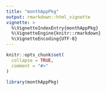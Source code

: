 ```yaml
---
title: "monthAppPkg"
output: rmarkdown::html_vignette
vignette: >
  %\VignetteIndexEntry{monthAppPkg}
  %\VignetteEngine{knitr::rmarkdown}
  %\VignetteEncoding{UTF-8}
---
```


```r
knitr::opts_chunk$set(
  collapse = TRUE,
  comment = "#>"
)
```

```r
library(monthAppPkg)
```
